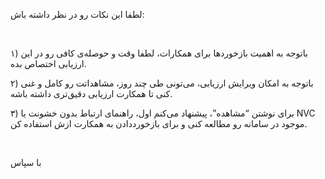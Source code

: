 لطفا این نکات رو در نظر داشته باش:

<br />

۱) باتوجه به اهمیت بازخوردها برای همکارات، لطفا وقت و حوصله‌ی کافی رو در این ارزیابی اختصاص بده.

۲) باتوجه به امکان ویرایش ارزیابی، می‌تونی طی چند روز، مشاهداتت رو کامل و غنی‌‌ کنی تا همکارت ارزیابی دقیق‌تری داشته باشه.

۳) برای نوشتن “مشاهده”، پیشنهاد می‌کنم اول، راهنمای ارتباط بدون خشونت یا NVC موجود در سامانه رو مطالعه کنی و برای بازخورددادن به همکارت ازش استفاده کن.

<br />

با سپاس
